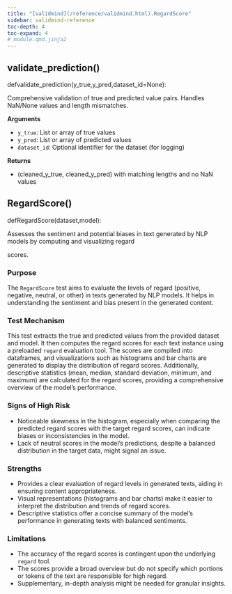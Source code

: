 ```yaml
---
title: "[validmind](/reference/validmind.html).RegardScore"
sidebar: validmind-reference
toc-depth: 4
toc-expand: 4
# module.qmd.jinja2
---
```


## validate_prediction<span class='muted'>()</span>

<!-- signatures.jinja2 -->

::: {.signature}

<span class="kw">def</span><span class="name">validate_prediction</span>(<span class="params"><span class="n">y_true</span><span class="muted">,</span></span><span class="params"><span class="n">y_pred</span><span class="muted">,</span></span><span class="params"><span class="n">dataset_id</span><span class="o">=</span><span class="kc">None</span></span>):

:::

<!-- docstring.jinja2 -->

Comprehensive validation of true and predicted value pairs. Handles NaN/None values and length mismatches.

**Arguments**

- `y_true`: List or array of true values
- `y_pred`: List or array of predicted values
- `dataset_id`: Optional identifier for the dataset (for logging)

**Returns**

- (cleaned_y_true, cleaned_y_pred) with matching lengths and no NaN values

<!-- function.qmd.jinja2 -->

## RegardScore[()]{.muted}

<!-- signatures.jinja2 -->

::: {.signature}

<span class="kw">def</span><span class="name">RegardScore</span>(<span class="params"><span class="n">dataset</span><span class="muted">,</span></span><span class="params"><span class="n">model</span></span>):

:::

<!-- docstring.jinja2 -->

Assesses the sentiment and potential biases in text generated by NLP models by computing and visualizing regard

scores.

### Purpose

The `RegardScore` test aims to evaluate the levels of regard (positive, negative, neutral, or other) in texts generated by NLP models. It helps in understanding the sentiment and bias present in the generated content.

### Test Mechanism

This test extracts the true and predicted values from the provided dataset and model. It then computes the regard scores for each text instance using a preloaded `regard` evaluation tool. The scores are compiled into dataframes, and visualizations such as histograms and bar charts are generated to display the distribution of regard scores. Additionally, descriptive statistics (mean, median, standard deviation, minimum, and maximum) are calculated for the regard scores, providing a comprehensive overview of the model's performance.

### Signs of High Risk

- Noticeable skewness in the histogram, especially when comparing the predicted regard scores with the target regard scores, can indicate biases or inconsistencies in the model.
- Lack of neutral scores in the model's predictions, despite a balanced distribution in the target data, might signal an issue.

### Strengths

- Provides a clear evaluation of regard levels in generated texts, aiding in ensuring content appropriateness.
- Visual representations (histograms and bar charts) make it easier to interpret the distribution and trends of regard scores.
- Descriptive statistics offer a concise summary of the model's performance in generating texts with balanced sentiments.

### Limitations

- The accuracy of the regard scores is contingent upon the underlying `regard` tool.
- The scores provide a broad overview but do not specify which portions or tokens of the text are responsible for high regard.
- Supplementary, in-depth analysis might be needed for granular insights.

